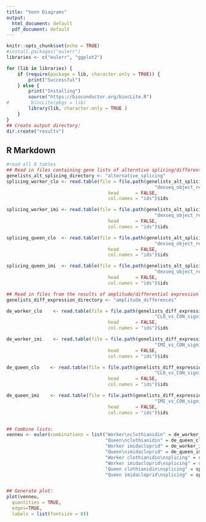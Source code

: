 ```yaml
---
title: "Venn Diagrams"
output:
  html_document: default
  pdf_document: default
---
```


```r
knitr::opts_chunk$set(echo = TRUE)
#install.packages("eulerr")
libraries <- c("eulerr", "ggplot2")

for (lib in libraries) {
    if (require(package = lib, character.only = TRUE)) {
        print("Successful")
    } else {
        print("Installing")
        source("https://bioconductor.org/biocLite.R")
#        biocLite(pkgs = lib)
        library(lib, character.only = TRUE )
    }
}
## Create output directory:
dir.create("results")
```

## R Markdown

```r
#read all 8 tables
## Read in files containing gene lists of alterntive splicing/differential exon usage output:
genelists_alt_splicing_directory <- "alternative_splicing"
splicing_worker_clo <- read.table(file = file.path(genelists_alt_splicing_directory,
                                                      "dexseq_object_results_all_CLO_batch_room_corrected_pvalues_sig_worker_gene_list.txt"), 
                                     head      = FALSE, 
                                     col.names = "ids")$ids

splicing_worker_imi <- read.table(file = file.path(genelists_alt_splicing_directory, 
                                                      "dexseq_object_results_all_IMI_batch_room_corrected_pvalues_sig_worker_gene_list.txt"), 
                                     head      = FALSE, 
                                     col.names = "ids")$ids

splicing_queen_clo  <- read.table(file = file.path(genelists_alt_splicing_directory, 
                                                      "dexseq_object_results_all_CLO_batch_room_corrected_pvalues_sig_queen_gene_list.txt"), 
                                     head      = FALSE, 
                                     col.names = "ids")$ids

splicing_queen_imi  <- read.table(file = file.path(genelists_alt_splicing_directory,
                                                      "dexseq_object_results_all_IMI_batch_room_corrected_pvalues_sig_queen_gene_list.txt"), 
                                     head      = FALSE, 
                                     col.names = "ids")$ids

## Read in files from the results of amplitude/differential expression analysis:
genelists_diff_expression_directory <- "amplitude_differences"

de_worker_clo    <- read.table(file = file.path(genelists_diff_expression_directory, 
                                                      "CLO_vs_CON_significant_corrected_for_batch_and_room_worker_gene_list.txt"), 
                                     head      = FALSE, 
                                     col.names = "ids")$ids

de_worker_imi    <- read.table(file = file.path(genelists_diff_expression_directory, 
                                                      "IMI_vs_CON_significant_corrected_for_batch_and_room_worker_gene_list.txt"), 
                                     head      = FALSE, 
                                     col.names = "ids")$ids

de_queen_clo    <- read.table(file = file.path(genelists_diff_expression_directory, 
                                                      "CLO_vs_CON_significant_corrected_for_batch_and_room_queen_gene_list.txt"), 
                                     head      = FALSE, 
                                     col.names = "ids")$ids

de_queen_imi    <- read.table(file = file.path(genelists_diff_expression_directory, 
                                                      "IMI_vs_CON_significant_corrected_for_batch_and_room_queen_gene_list.txt"), 
                                     head      = FALSE, 
                                     col.names = "ids")$ids


## Combine lists:
venneu <- euler(combinations = list("Worker\nclothianidin" = de_worker_clo, 
                                    "Queen\nclothianidin" = de_queen_clo, 
                                    "Worker imidacloprid" = de_worker_imi,
                                    "Queen\nimidacloprid" = de_queen_imi,
                                    "Worker clothianidin\nsplicing" = splicing_worker_clo,
                                    "Worker imidacloprid\nsplicing" = splicing_worker_imi,
                                    "Queen clothianidin\nsplicing" = splicing_queen_clo,
                                    "Queen imidacloprid\nsplicing" = splicing_queen_imi))


## Generate plot:
plot(venneu,
  quantities = TRUE,
  edges=TRUE,
  labels = list(fontsize = 8))
```
